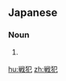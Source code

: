 {{also|戰犯}}
==Japanese==
{{ja-kanjitab|せん|はん|k2=ぱん|r=y|yomi=o}}

===Noun===
{{ja-noun|せんぱん|count=人}}

# {{lb|ja|legal|sort=せんぱん}} {{abbreviation of|lang=ja|戦争犯罪者||[[war criminal]]}}

[[hu:戦犯]]
[[zh:戦犯]]